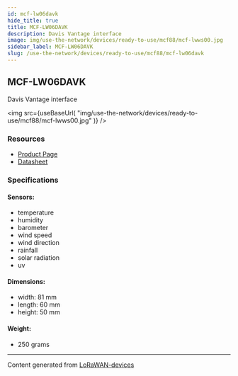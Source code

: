 ```yaml
---
id: mcf-lw06davk
hide_title: true
title: MCF-LW06DAVK
description: Davis Vantage interface
image: img/use-the-network/devices/ready-to-use/mcf88/mcf-lwws00.jpg
sidebar_label: MCF-LW06DAVK
slug: /use-the-network/devices/ready-to-use/mcf88/mcf-lw06davk
---
```



## MCF-LW06DAVK

Davis Vantage interface

<img
src={useBaseUrl(
"img/use-the-network/devices/ready-to-use/mcf88/mcf-lwws00.jpg"
)}
/>

### Resources

- [Product Page](https://www.mcf88.it/prodotto/mcf-lw06davk/)
- [Datasheet](https://www.mcf88.it/wp-content/uploads/2020/07/MCF-LWWS06DAVK_DAVKP.pdf)

### Specifications

#### Sensors:
- temperature
- humidity
- barometer
- wind speed
- wind direction
- rainfall
- solar radiation
- uv
#### Dimensions:
- width: 81 mm
- length: 60 mm
- height: 50 mm
#### Weight: 
- 250 grams



---
Content generated from [LoRaWAN-devices](https://github.com/TheThingsNetwork/lorawan-devices)